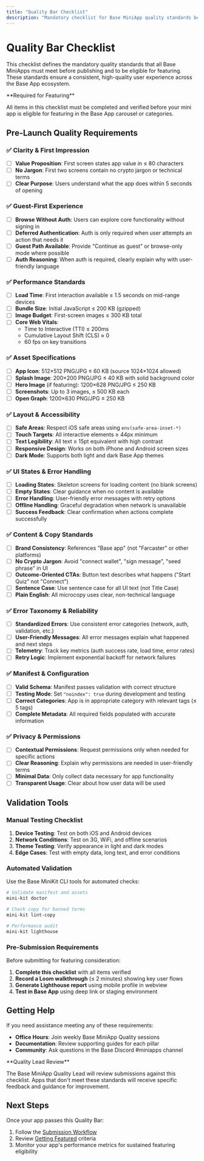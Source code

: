 ```yaml
---
title: "Quality Bar Checklist"
description: "Mandatory checklist for Base MiniApp quality standards before publishing and featuring eligibility"
---
```


# Quality Bar Checklist

This checklist defines the mandatory quality standards that all Base MiniApps must meet before publishing and to be eligible for featuring. These standards ensure a consistent, high-quality user experience across the Base App ecosystem.

<Warning>
**Required for Featuring**

All items in this checklist must be completed and verified before your mini app is eligible for featuring in the Base App carousel or categories.

</Warning>

## Pre-Launch Quality Requirements

### ✅ Clarity & First Impression

- [ ] **Value Proposition**: First screen states app value in ≤ 80 characters
- [ ] **No Jargon**: First two screens contain no crypto jargon or technical terms
- [ ] **Clear Purpose**: Users understand what the app does within 5 seconds of opening

### ✅ Guest-First Experience

- [ ] **Browse Without Auth**: Users can explore core functionality without signing in
- [ ] **Deferred Authentication**: Auth is only required when user attempts an action that needs it
- [ ] **Guest Path Available**: Provide "Continue as guest" or browse-only mode where possible
- [ ] **Auth Reasoning**: When auth is required, clearly explain why with user-friendly language

### ✅ Performance Standards

- [ ] **Load Time**: First interaction available ≤ 1.5 seconds on mid-range devices
- [ ] **Bundle Size**: Initial JavaScript ≤ 200 KB (gzipped)
- [ ] **Image Budget**: First-screen images ≤ 300 KB total
- [ ] **Core Web Vitals**:
  - Time to Interactive (TTI) ≤ 200ms
  - Cumulative Layout Shift (CLS) ≈ 0
  - 60 fps on key transitions

### ✅ Asset Specifications

- [ ] **App Icon**: 512×512 PNG/JPG ≤ 60 KB (source 1024×1024 allowed)
- [ ] **Splash Image**: 200×200 PNG/JPG ≤ 40 KB with solid background color
- [ ] **Hero Image** (if featuring): 1200×628 PNG/JPG ≤ 250 KB
- [ ] **Screenshots**: Up to 3 images, ≤ 500 KB each
- [ ] **Open Graph**: 1200×630 PNG/JPG ≤ 250 KB

### ✅ Layout & Accessibility

- [ ] **Safe Areas**: Respect iOS safe areas using `env(safe-area-inset-*)`
- [ ] **Touch Targets**: All interactive elements ≥ 44px minimum
- [ ] **Text Legibility**: All text ≥ 15pt equivalent with high contrast
- [ ] **Responsive Design**: Works on both iPhone and Android screen sizes
- [ ] **Dark Mode**: Supports both light and dark Base App themes

### ✅ UI States & Error Handling

- [ ] **Loading States**: Skeleton screens for loading content (no blank screens)
- [ ] **Empty States**: Clear guidance when no content is available
- [ ] **Error Handling**: User-friendly error messages with retry options
- [ ] **Offline Handling**: Graceful degradation when network is unavailable
- [ ] **Success Feedback**: Clear confirmation when actions complete successfully

### ✅ Content & Copy Standards

- [ ] **Brand Consistency**: References "Base app" (not "Farcaster" or other platforms)
- [ ] **No Crypto Jargon**: Avoid "connect wallet", "sign message", "seed phrase" in UI
- [ ] **Outcome-Oriented CTAs**: Button text describes what happens ("Start Quiz" not "Connect")
- [ ] **Sentence Case**: Use sentence case for all UI text (not Title Case)
- [ ] **Plain English**: All microcopy uses clear, non-technical language

### ✅ Error Taxonomy & Reliability

- [ ] **Standardized Errors**: Use consistent error categories (network, auth, validation, etc.)
- [ ] **User-Friendly Messages**: All error messages explain what happened and next steps
- [ ] **Telemetry**: Track key metrics (auth success rate, load time, error rates)
- [ ] **Retry Logic**: Implement exponential backoff for network failures

### ✅ Manifest & Configuration

- [ ] **Valid Schema**: Manifest passes validation with correct structure
- [ ] **Testing Mode**: Set `"noindex": true` during development and testing
- [ ] **Correct Categories**: App is in appropriate category with relevant tags (≤ 5 tags)
- [ ] **Complete Metadata**: All required fields populated with accurate information

### ✅ Privacy & Permissions

- [ ] **Contextual Permissions**: Request permissions only when needed for specific actions
- [ ] **Clear Reasoning**: Explain why permissions are needed in user-friendly terms
- [ ] **Minimal Data**: Only collect data necessary for app functionality
- [ ] **Transparent Usage**: Clear about how user data will be used

## Validation Tools

### Manual Testing Checklist

1. **Device Testing**: Test on both iOS and Android devices
2. **Network Conditions**: Test on 3G, WiFi, and offline scenarios
3. **Theme Testing**: Verify appearance in light and dark modes
4. **Edge Cases**: Test with empty data, long text, and error conditions

### Automated Validation

Use the Base MiniKit CLI tools for automated checks:

```bash
# Validate manifest and assets
mini-kit doctor

# Check copy for banned terms
mini-kit lint-copy

# Performance audit
mini-kit lighthouse
```

### Pre-Submission Requirements

Before submitting for featuring consideration:

1. **Complete this checklist** with all items verified
2. **Record a Loom walkthrough** (≤ 2 minutes) showing key user flows
3. **Generate Lighthouse report** using mobile profile in webview
4. **Test in Base App** using deep link or staging environment

## Getting Help

If you need assistance meeting any of these requirements:

- **Office Hours**: Join weekly Base MiniApp Quality sessions
- **Documentation**: Review supporting guides for each pillar
- **Community**: Ask questions in the Base Discord #miniapps channel

<Note>
**Quality Lead Review**

The Base MiniApp Quality Lead will review submissions against this checklist. Apps that don't meet these standards will receive specific feedback and guidance for improvement.

</Note>

## Next Steps

Once your app passes this Quality Bar:

1. Follow the [Submission Workflow](/base-app/quality/submission-workflow)
2. Review [Getting Featured](/base-app/quality/getting-featured) criteria
3. Monitor your app's performance metrics for sustained featuring eligibility
